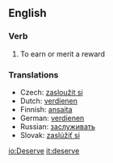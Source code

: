 ==English==

===Verb===
{{en-infl-reg-vowel|deserv|e}}
#To earn or merit a reward

===Translations===
*Czech: [[zasloužit si]]
*Dutch: [[verdienen]]
*Finnish: [[ansaita]]
*German: [[verdienen]]
*Russian: [[заслуживать]]
*Slovak: [[zaslúžiť si]]

[[io:Deserve]]
[[it:deserve]]